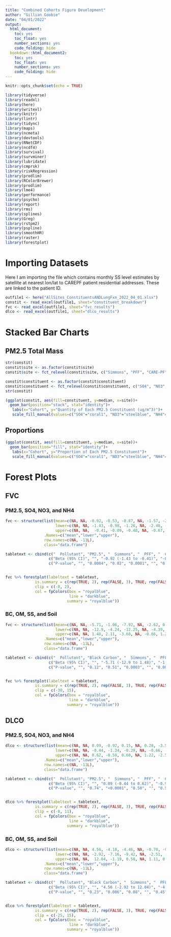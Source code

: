 ```yaml
---
title: "Combined Cohorts Figure Development"
author: "Gillian Goobie"
date: "04/01/2022"
output: 
  html_document: 
    toc: yes
    toc_float: yes
    number_sections: yes
    code_folding: hide
  bookdown::html_document2:
    toc: yes
    toc_float: yes
    number_sections: yes
    code_folding: hide
---
```


```r
knitr::opts_chunk$set(echo = TRUE)
```

```r
library(tidyverse)
library(readxl)
library(here)
library(writexl)
library(knitr)
library(lintr)
library(tidync)
library(maps)
library(ncmeta)
library(devtools)
library(RNetCDF)
library(ncdf4)
library(survival)
library(survminer)
library(lubridate)
library(cmprsk)
library(riskRegression)
library(prodlim)
library(RColorBrewer)
library(prodlim)
library(lme4)
library(performance)
library(psycho)
library(report)
library(rms)
library(splines)
library(Greg)
library(rstpm2)
library(pspline)
library(smoothHR)
library(raster)
library(forestplot)
```

# Importing Datasets
Here I am importing the file which contains monthly SS level estimates by satellite at nearest lon/lat to CAREPF patient residential addresses. These are linked to the patient ID.
```r
outfile1 <- here("AllSites_ConstituentsANDLungFxn_2022_04_01.xlsx")
constit <- read_excel(outfile1, sheet="constituent_breakdown")
fvc <- read_excel(outfile1, sheet="fvc_results")
dlco <- read_excel(outfile1, sheet="dlco_results")
```

# Stacked Bar Charts
## PM2.5 Total Mass
```r
str(constit)
constit$site <- as.factor(constit$site)
constit$site <- fct_relevel(constit$site, c("Simmons", "PFF", "CARE-PF"))

constit$constituent <- as.factor(constit$constituent)
constit$constituent <- fct_relevel(constit$constituent, c("SO4", "NO3", "NH4", "BC", "OM", "SS", "Soil", "Other"))
str(constit)
```

```r
(ggplot(constit, aes(fill=constituent, y=median, x=site))+
  geom_bar(position="stack", stat="identity")+
   labs(x="Cohort", y="Quantity of Each PM2.5 Constituent (ug/m^3)")+
   scale_fill_manual(values=c("SO4"="coral1", "NO3"="steelblue", "NH4"="yellow", "BC"="black", "OM"="green4", "SS"="slategray1", "Soil"="tan4", "Other"="wheat3")))
```

## Proportions
```r
(ggplot(constit, aes(fill=constituent, y=median, x=site))+
  geom_bar(position="fill", stat="identity")+
   labs(x="Cohort", y="Proportion of Each PM2.5 Constituent")+
   scale_fill_manual(values=c("SO4"="coral1", "NO3"="steelblue", "NH4"="yellow", "BC"="black", "OM"="green4", "SS"="slategray1", "Soil"="tan4", "Other"="wheat3")))
```


# Forest Plots
## FVC
### PM2.5, SO4, NO3, and NH4
```r
fvc <- structure(list(mean=c(NA, NA, -0.92, -0.53, -0.87, NA, -1.57, -2.06, -3.51, NA, -3.85, 0.11, -3.31, NA, -4.2, -2.8, -4.67),
                      lower=c(NA, NA, -1.43, -0.98, -1.26, NA, -2.48, -3.1, -4.8, NA, -7.43, -1.25, -5.38, NA, -6.57, -4.98, -7.29),
                      upper=c(NA, NA,  -0.41, -0.09, -0.48, NA, -0.67, -1.03, -2.22, NA, -0.28, 1.48, -1.24, NA, -1.84, -0.61, -2.04)),
                 .Names=c("mean","lower","upper"),
                 row.names=c(NA, -11L),
                 class="data.frame")

tabletext <- cbind(c("  Pollutant", "PM2.5", "  Simmons", "  PFF", "  CARE-PF", "SO4", "  Simmons", "  PFF", "  CARE-PF", "NO3", "  Simmons", "  PFF", "  CARE-PF", "NH4", "  Simmons", "  PFF", "  CARE-PF"),
                   c("Beta (95% CI)", "", "-0.92 (-1.43 to -0.41)", "-0.53 (-0.98 to -0.09)", "-0.87 (-1.26 to -0.48)", "", "-1.57 (-2.48 to -0.67)", "-2.06 (-3.10 to -1.03)", "-3.51 (-4.80 to -2.22)", "", "-3.85 (-7.43 to -0.28)", "0.11 (-1.25 to 1.48)", "-3.31 (-5.38 to -1.24)", "", "-4.20 (-6.57 to -1.84)", "-2.80 (-4.98 to -0.61)", "-4.67 (-7.29 to -2.04)"),
                   c("P-value", "", "0.0004", "0.02", "0.0001", "", "0.0007", "<0.0001", "<0.0001", "", "0.03", "0.87", "0.002", "", "0.0005", "0.01", "0.0005"))


fvc %>% forestplot(labeltext = tabletext, 
             is.summary = c(rep(TRUE, 2), rep(FALSE, 3), TRUE, rep(FALSE, 3), TRUE, rep(FALSE, 3), TRUE, rep(FALSE, 3)),
             clip = c(-8, 2), 
             col = fpColors(box = "royalblue",
                            line = "darkblue",
                           summary = "royalblue"))
```


### BC, OM, SS, and Soil
```r
fvc <- structure(list(mean=c(NA, NA, -5.71, -1.06, -7.92, NA, -2.62, 0.43, -0.27, NA, -26.36, -1.74, -7.07, NA, -7.24, 0.29, -4.11),
                      lower=c(NA, NA, -12.9, -4.24, -12.25, NA, -4.39, -0.41, -0.82, NA, -38.46, -4.02, -13.03, NA, -17.2, -1.82, -9.1),
                      upper=c(NA, NA, 1.48, 2.11, -3.60, NA, -0.86, 1.27, 0.28, NA, -14.27, 0.54, -1.11, NA, 2.71, 2.39, 0.88)),
                 .Names=c("mean","lower","upper"),
                 row.names=c(NA, -11L),
                 class="data.frame")

tabletext <- cbind(c("  Pollutant", "Black Carbon", "  Simmons", "  PFF", "  CARE-PF", "Organic Matter", "  Simmons", "  PFF", "  CARE-PF", "Sea Salt", "  Simmons", "  PFF", "  CARE-PF", "Soil", "  Simmons", "  PFF", "  CARE-PF"),
                   c("Beta (95% CI)", "", "-5.71 (-12.9 to 1.48)", "-1.06 (-4.24 to 2.11)", "-7.92 (-12.25 to -3.60)", "", "-2.62 (-4.39 to -0.86)", "0.43 (-0.41 to 1.27)", "-0.27 (-0.82 to 0.28)", "", "-26.36 (-38.46 to -14.27)", "-1.74 (-4.02 to 0.54)", "-7.07 (-13.03 to -1.11)", "", "-7.24 (-17.20 to 2.71)", "0.29 (-1.82 to 2.39)", "-4.11 (-9.10 to 0.88)"),
                   c("P-value", "", "0.12", "0.51", "0.0003", "", "0.003", "0.32", "0.34", "", "<0.0001", "0.14", "0.02", "", "0.15", "0.79", "0.11"))


fvc %>% forestplot(labeltext = tabletext, 
             is.summary = c(rep(TRUE, 2), rep(FALSE, 3), TRUE, rep(FALSE, 3), TRUE, rep(FALSE, 3), TRUE, rep(FALSE, 3)),
             clip = c(-30, 15), 
             col = fpColors(box = "royalblue",
                            line = "darkblue",
                           summary = "royalblue"))
```

## DLCO
### PM2.5, SO4, NO3, and NH4
```r
dlco <- structure(list(mean=c(NA, NA, 0.09, -0.92, 0.15, NA, 0.28, -3.54, 2.36, NA, 0.96, 0.64, 5.67, NA, 0.94, -5.55, 7.37),
                      lower=c(NA, NA, -0.44, -1.34, -0.29, NA, -0.66, -4.52, 0.81, NA, -2.72, -0.64, 3.23, NA, -1.51, -7.61, 4.24),
                      upper=c(NA, NA, 0.62, -0.50, 0.60, NA, 1.22, -2.57, 3.90, NA, 4.65, 1.93, 8.11, NA, 3.39, -3.49, 10.5)),
                 .Names=c("mean","lower","upper"),
                 row.names=c(NA, -11L),
                 class="data.frame")

tabletext <- cbind(c("  Pollutant", "PM2.5", "  Simmons", "  PFF", "  CARE-PF", "SO4", "  Simmons", "  PFF", "  CARE-PF", "NO3", "  Simmons", "  PFF", "  CARE-PF", "NH4", "  Simmons", "  PFF", "  CARE-PF"),
                   c("Beta (95% CI)", "", "0.09 (-0.44 to 0.62)", "-0.92 (-1.34 to -0.50)", "0.15 (-0.29 to 0.60)", "", "0.28 (-0.66 to 1.22)", "-3.54 (-4.52 to -2.57)", "2.36 (0.81 to 3.90)", "", "0.96 (-2.72 to 4.65)", "0.64 (-0.64 to 1.93)", "5.67 (3.23 to 8.11)", "", "0.94 (-1.51 to 3.39)", "-5.55 (-7.61 to -3.49)", "7.37 (4.24 to 10.5)"),
                   c("P-value", "", "0.74", "<0.0001", "0.50", "", "0.56", "<0.0001", "0.003", "", "0.61", "0.33", "<0.0001", "", "0.45", "<0.0001", "<0.0001"))


dlco %>% forestplot(labeltext = tabletext, 
             is.summary = c(rep(TRUE, 2), rep(FALSE, 3), TRUE, rep(FALSE, 3), TRUE, rep(FALSE, 3), TRUE, rep(FALSE, 3)),
             clip = c(-8, 11), 
             col = fpColors(box = "royalblue",
                            line = "darkblue",
                           summary = "royalblue"))
```


### BC, OM, SS, and Soil
```r
dlco <- structure(list(mean=c(NA, NA, 4.56, -4.18, -4.46, NA, -0.70, -0.27, -0.78, NA, -13.87, 3.13, -20.44, NA, -0.51, 2.30, 7.57),
                      lower=c(NA, NA, -2.92, -7.16, -9.42, NA, -2.51, -1.07, -1.39, NA, -26.33, 0.90, -26.81, NA, -10.66, 0.29, 1.67),
                      upper=c(NA, NA,  12.04, -1.19, 0.50, NA, 1.11, 0.52, -0.17, NA, -1.41, 5.37, -14.07, NA, 9.64, 4.31, 13.48)),
                 .Names=c("mean","lower","upper"),
                 row.names=c(NA, -11L),
                 class="data.frame")

tabletext <- cbind(c("  Pollutant", "Black Carbon", "  Simmons", "  PFF", "  CARE-PF", "Organic Matter", "  Simmons", "  PFF", "  CARE-PF", "Sea Salt", "  Simmons", "  PFF", "  CARE-PF", "Soil", "  Simmons", "  PFF", "  CARE-PF"),
                   c("Beta (95% CI)", "", "4.56 (-2.92 to 12.04)", "-4.18 (-7.16 to -1.19)", "-4.46 (-9.42 to 0.50)", "", "-0.70 (-2.51 to 1.11)", "-0.27 (-1.07 to 0.52)", "-0.78 (-1.39 to -0.17)", "", "-13.87 (-26.33 to -1.41)", "3.13 (0.90 to 5.37)", "-20.44 (-26.81 to -14.07)", "", "-0.51 (-10.66 to 9.64)", "2.30 (0.29 to 4.31)", "7.57 (1.67 to 13.48)"),
                   c("P-value", "", "0.23", "0.006", "0.08", "", "0.45", "0.50", "0.01", "", "0.03", "0.006", "<0.0001", "", "0.92", "0.02", "0.01"))


dlco %>% forestplot(labeltext = tabletext, 
             is.summary = c(rep(TRUE, 2), rep(FALSE, 3), TRUE, rep(FALSE, 3), TRUE, rep(FALSE, 3), TRUE, rep(FALSE, 3)),
             clip = c(-25, 15), 
             col = fpColors(box = "royalblue",
                            line = "darkblue",
                           summary = "royalblue"))
```


